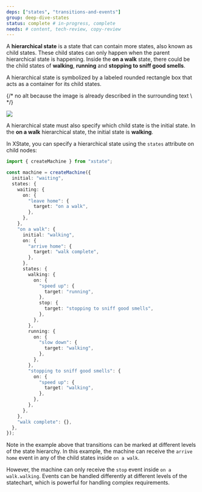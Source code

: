 ```yaml
---
deps: ["states", "transitions-and-events"]
group: deep-dive-states
status: complete # in-progress, complete
needs: # content, tech-review, copy-review
---
```


A **hierarchical state** is a state that can contain more states, also known as child states. These child states can only happen when the parent hierarchical state is happening. Inside the **on a walk** state, there could be the child states of **walking**, **running** and **stopping to sniff good smells**.

A hierarchical state is symbolized by a labeled rounded rectangle box that acts as a container for its child states.

{/* no alt because the image is already described in the surrounding text \ */}

![](/hierarchical-state.svg)

A hierarchical state must also specify which child state is the initial state. In the **on a walk** hierarchical state, the initial state is **walking**.

In XState, you can specify a hierarchical state using the `states` attribute on child nodes:

```ts twoslash
import { createMachine } from "xstate";

const machine = createMachine({
  initial: "waiting",
  states: {
    waiting: {
      on: {
        "leave home": {
          target: "on a walk",
        },
      },
    },
    "on a walk": {
      initial: "walking",
      on: {
        "arrive home": {
          target: "walk complete",
        },
      },
      states: {
        walking: {
          on: {
            "speed up": {
              target: "running",
            },
            stop: {
              target: "stopping to sniff good smells",
            },
          },
        },
        running: {
          on: {
            "slow down": {
              target: "walking",
            },
          },
        },
        "stopping to sniff good smells": {
          on: {
            "speed up": {
              target: "walking",
            },
          },
        },
      },
    },
    "walk complete": {},
  },
});
```

Note in the example above that transitions can be marked at different levels of the state hierarchy. In this example, the machine can receive the `arrive home` event in any of the child states inside `on a walk`.

However, the machine can only receive the `stop` event inside `on a walk.walking`. Events can be handled differently at different levels of the statechart, which is powerful for handling complex requirements.
